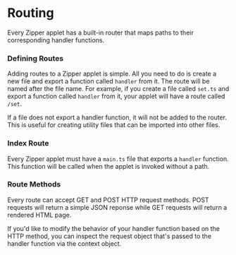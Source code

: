 # Routing

Every Zipper applet has a built-in router that maps paths to their corresponding handler functions.

### Defining Routes

Adding routes to a Zipper applet is simple. All you need to do is create a new file and export a function called `handler` from it. The route will be named after the file name. For example, if you create a file called `set.ts` and export a function called `handler` from it, your applet will have a route called `/set`.

If a file does not export a handler function, it will not be added to the router. This is useful for creating utility files that can be imported into other files.

### Index Route

Every Zipper applet must have a `main.ts` file that exports a `handler` function. This function will be called when the applet is invoked without a path.

### Route Methods

Every route can accept GET and POST HTTP request methods. POST requests will return a simple JSON reponse while GET requests will return a rendered HTML page.

If you'd like to modify the behavior of your handler function based on the HTTP method, you can inspect the request object that's passed to the handler function via the context object.
